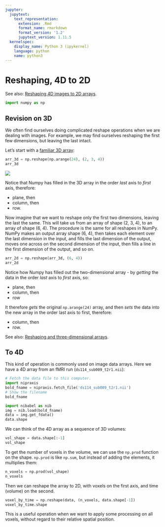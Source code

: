 ```yaml
---
jupyter:
  jupytext:
    text_representation:
      extension: .Rmd
      format_name: rmarkdown
      format_version: '1.2'
      jupytext_version: 1.11.5
  kernelspec:
    display_name: Python 3 (ipykernel)
    language: python
    name: python3
---
```


# Reshaping, 4D to 2D

See also: [Reshaping 4D images to 2D arrays](voxels_by_time.Rmd).

```python
import numpy as np
```

## Revision on 3D

We often find ourselves doing complicated reshape operations when we are
dealing with images.   For example, we may find ourselves reshaping the first
few dimensions, but leaving the last intact.

Let's start with a [familiar 3D array](reshape_and_4d.Rmd):

```python
arr_3d = np.reshape(np.arange(24), (2, 3, 4))
arr_3d
```

![](images/two_by_three_by_4_array.png)

Notice that Numpy has filled in the 3D array in the order *last* axis to *first* axis, therefore:

* plane, then
* column, then
* row.

Now imagine that we want to reshape only the first two dimensions, leaving the
last the same. This will take us from an array of shape (2, 3, 4), to an array
of shape (6, 4). The procedure is the same for all reshapes in NumPy. NumPy
makes an output array shape (6, 4), then takes each element over the last
dimension in the input, and fills the last dimension of the output, moves one
across on the second dimension of the input, then fills a line in the first
dimension of the output, and so on.

```python
arr_2d = np.reshape(arr_3d, (6, 4))
arr_2d
```

Notice how Numpy has filled out the two-dimensional array - by *getting* the data in the order *last* axis to *first* axis, so:

* plane, then
* column, then
* row

It therefore *gets* the original `np.arange(24)` array, and then *sets* the
data into the new array in the order last axis to first, therefore:

* column, then
* row.

See also: [Reshaping and three-dimensional arrays](reshape_and_3d.Rmd).

## To 4D

This kind of operation is commonly used on image data arrays.  Here we have
a 4D array from an fMRI run (`ds114_sub009_t2r1.nii`):

```python
# Fetch the data file to this computer.
import nipraxis
bold_fname = nipraxis.fetch_file('ds114_sub009_t2r1.nii')
# Show the filename
bold_fname
```

```python
import nibabel as nib
img = nib.load(bold_fname)
data = img.get_fdata()
data.shape
```

We can think of the 4D array as a sequence of 3D volumes:

```python
vol_shape = data.shape[:-1]
vol_shape
```

To get the number of voxels in the volume, we can use the `np.prod`
function on the shape. `np.prod` is like `np.sum`, but instead of adding
the elements, it multiplies them:

```python
n_voxels = np.prod(vol_shape)
n_voxels
```

Then we can reshape the array to 2D, with voxels on the first axis, and time
(volume) on the second.

```python
voxel_by_time = np.reshape(data, (n_voxels, data.shape[-1])
voxel_by_time.shape
```

This is a useful operation when we want to apply some processing on all
voxels, without regard to their relative spatial position.
